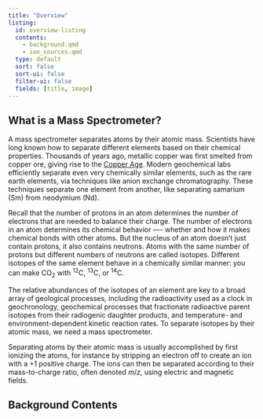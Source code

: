 ```yaml
---
title: "Overview"
listing:
  id: overview-listing
  contents:
    - background.qmd
    - ion_sources.qmd
  type: default
  sort: false
  sort-ui: false
  filter-ui: false
  fields: [title, image]
---
```


## What is a Mass Spectrometer?

A mass spectrometer separates atoms by their atomic mass. Scientists have long known how to separate different elements based on their chemical properties. Thousands of years ago, metallic copper was first smelted from copper ore, giving rise to the [Copper Age](https://en.wikipedia.org/wiki/Chalcolithic). Modern geochemical labs efficiently separate even very chemically similar elements, such as the rare earth elements, via techniques like anion exchange chromatography. These techniques separate one element from another, like separating samarium (Sm) from neodymium (Nd).

Recall that the number of protons in an atom determines the number of electrons that are needed to balance their charge. The number of electrons in an atom determines its chemical behavior —- whether and how it makes chemical bonds with other atoms. But the nucleus of an atom doesn’t just contain protons, it also contains neutrons. Atoms with the same number of protons but different numbers of neutrons are called isotopes. Different isotopes of the same element behave in a chemically similar manner: you can make CO$_{2}$ with $^{12}$C, $^{13}$C, or $^{14}$C.

The relative abundances of the isotopes of an element are key to a broad array of geological processes, including the radioactivity used as a clock in geochronology, geochemical processes that fractionate radioactive parent isotopes from their radiogenic daughter products, and temperature- and environment-dependent kinetic reaction rates. To separate isotopes by their atomic mass, we need a mass spectrometer.

Separating atoms by their atomic mass is usually accomplished by first ionizing the atoms, for instance by stripping an electron off to create an ion with a $+1$ positive charge. The ions can then be separated according to their mass-to-charge ratio, often denoted $m/z$, using electric and magnetic fields.

## Background Contents

::: {#overview-listing}
:::